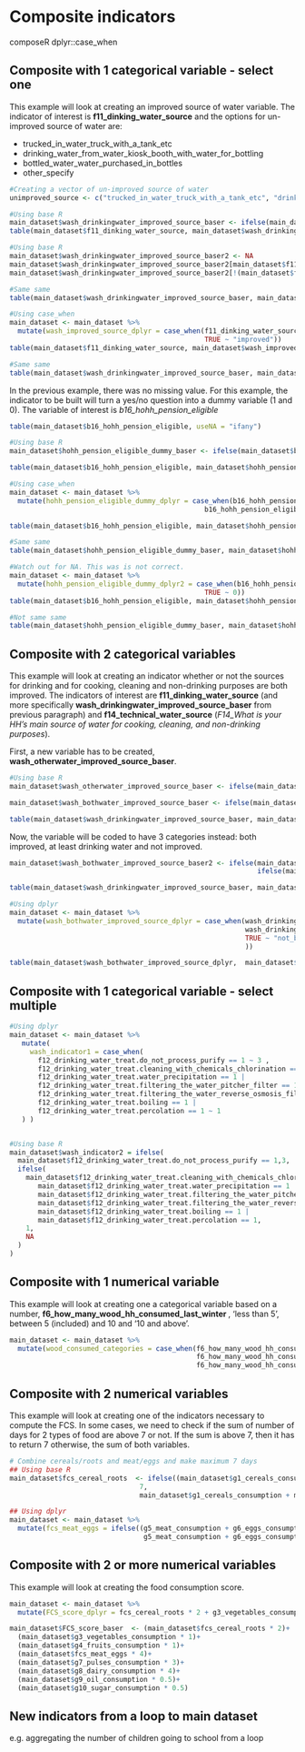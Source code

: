 # Composite indicators
composeR
dplyr::case_when

## Composite with 1 categorical variable - select one

This example will look at creating an improved source of water variable. The indicator of interest is **f11_dinking_water_source** and the options for un-improved source of water are:

- trucked_in_water_truck_with_a_tank_etc
- drinking_water_from_water_kiosk_booth_with_water_for_bottling
- bottled_water_water_purchased_in_bottles
- other_specify

```r
#Creating a vector of un-improved source of water
unimproved_source <- c("trucked_in_water_truck_with_a_tank_etc", "drinking_water_from_water_kiosk_booth_with_water_for_bottling", "bottled_water_water_purchased_in_bottles", "other_specify")

#Using base R
main_dataset$wash_drinkingwater_improved_source_baser <- ifelse(main_dataset$f11_dinking_water_source %in% unimproved_source, "not_improved", "improved")
table(main_dataset$f11_dinking_water_source, main_dataset$wash_drinkingwater_improved_source_baser, useNA = "ifany")

#Using base R 
main_dataset$wash_drinkingwater_improved_source_baser2 <- NA
main_dataset$wash_drinkingwater_improved_source_baser2[main_dataset$f11_dinking_water_source %in% unimproved_source] <- "not_improved"
main_dataset$wash_drinkingwater_improved_source_baser2[!(main_dataset$f11_dinking_water_source %in% unimproved_source)] <- "improved"

#Same same
table(main_dataset$wash_drinkingwater_improved_source_baser, main_dataset$wash_drinkingwater_improved_source_baser2, useNA = "ifany")

#Using case_when
main_dataset <- main_dataset %>%
  mutate(wash_improved_source_dplyr = case_when(f11_dinking_water_source %in% unimproved_source ~ "not_improved",
                                                TRUE ~ "improved"))
table(main_dataset$f11_dinking_water_source, main_dataset$wash_improved_source_dplyr, useNA = "ifany")

#Same same
table(main_dataset$wash_drinkingwater_improved_source_baser, main_dataset$wash_improved_source_dplyr)
```

In the previous example, there was no missing value. For this example, the indicator to be built will turn a yes/no question into a dummy variable (1 and 0). The variable of interest is  *b16_hohh_pension_eligible* 

```r
table(main_dataset$b16_hohh_pension_eligible, useNA = "ifany")

#Using base R
main_dataset$hohh_pension_eligible_dummy_baser <- ifelse(main_dataset$b16_hohh_pension_eligible == "yes", 1, 0)

table(main_dataset$b16_hohh_pension_eligible, main_dataset$hohh_pension_eligible_dummy_baser, useNA = "ifany")

#Using case_when
main_dataset <- main_dataset %>%
  mutate(hohh_pension_eligible_dummy_dplyr = case_when(b16_hohh_pension_eligible == "yes" ~ 1,
                                                b16_hohh_pension_eligible == "no" ~ 0))

table(main_dataset$b16_hohh_pension_eligible, main_dataset$hohh_pension_eligible_dummy_dplyr, useNA = "ifany")

#Same same
table(main_dataset$hohh_pension_eligible_dummy_baser, main_dataset$hohh_pension_eligible_dummy_dplyr, useNA = "ifany")
```

```r
#Watch out for NA. This was is not correct. 
main_dataset <- main_dataset %>%
  mutate(hohh_pension_eligible_dummy_dplyr2 = case_when(b16_hohh_pension_eligible == "yes" ~ 1,
                                                TRUE ~ 0))
table(main_dataset$b16_hohh_pension_eligible, main_dataset$hohh_pension_eligible_dummy_dplyr2, useNA = "ifany")

#Not same same
table(main_dataset$hohh_pension_eligible_dummy_baser, main_dataset$hohh_pension_eligible_dummy_dplyr2, useNA = "ifany")
```


## Composite with 2 categorical variables 
This example will look at creating an indicator whether or not the sources for drinking and for cooking, cleaning and non-drinking purposes are both improved. The indicators of interest are **f11_dinking_water_source** (and more specifically **wash_drinkingwater_improved_source_baser** from previous paragraph) and **f14_technical_water_source** (*F14_What is your HH's main source of water for cooking, cleaning, and non-drinking purposes*). 

First, a new variable has to be created, **wash_otherwater_improved_source_baser**.

```r
#Using base R
main_dataset$wash_otherwater_improved_source_baser <- ifelse(main_dataset$f14_technical_water_source %in% unimproved_source, "not_improved", "improved")

main_dataset$wash_bothwater_improved_source_baser <- ifelse(main_dataset$wash_drinkingwater_improved_source_baser == "improved" & main_dataset$wash_otherwater_improved_source_baser == "improved", "both_improved", "not_both_improved")

table(main_dataset$wash_drinkingwater_improved_source_baser, main_dataset$wash_otherwater_improved_source_baser, main_dataset$wash_bothwater_improved_source_baser, useNA = "ifany")
```

Now, the variable will be coded to have 3 categories instead: both improved, at least drinking water and not improved.

```r
main_dataset$wash_bothwater_improved_source_baser2 <- ifelse(main_dataset$wash_drinkingwater_improved_source_baser == "improved" & main_dataset$wash_otherwater_improved_source_baser == "improved", "both_improved", 
                                                             ifelse(main_dataset$wash_drinkingwater_improved_source_baser == "improved", "at_least_drinking", "not_both_improved"))

table(main_dataset$wash_drinkingwater_improved_source_baser, main_dataset$wash_otherwater_improved_source_baser, main_dataset$wash_bothwater_improved_source_baser2, useNA = "ifany")
```

```r
#Using dplyr
main_dataset <- main_dataset %>%
  mutate(wash_bothwater_improved_source_dplyr = case_when(wash_drinkingwater_improved_source_baser == "improved" & wash_otherwater_improved_source_baser == "improved" ~ "both_improved",
                                                          wash_drinkingwater_improved_source_baser == "improved" ~ "at_least_drinking", 
                                                          TRUE ~ "not_both_improved"
                                                          ))

table(main_dataset$wash_bothwater_improved_source_dplyr,  main_dataset$wash_bothwater_improved_source_baser2, useNA = "ifany")
```
## Composite with 1 categorical variable - select multiple

```r
#Using dplyr
main_dataset <- main_dataset %>%
   mutate(
     wash_indicator1 = case_when(
       f12_drinking_water_treat.do_not_process_purify == 1 ~ 3 ,
       f12_drinking_water_treat.cleaning_with_chemicals_chlorination == 1 |
       f12_drinking_water_treat.water_precipitation == 1 |
       f12_drinking_water_treat.filtering_the_water_pitcher_filter == 1 |
       f12_drinking_water_treat.filtering_the_water_reverse_osmosis_filter == 1 |
       f12_drinking_water_treat.boiling == 1 |
       f12_drinking_water_treat.percolation == 1 ~ 1
   ) )


#Using base R
main_dataset$wash_indicator2 = ifelse(
  main_dataset$f12_drinking_water_treat.do_not_process_purify == 1,3,
  ifelse(
    main_dataset$f12_drinking_water_treat.cleaning_with_chemicals_chlorination == 1 |
       main_dataset$f12_drinking_water_treat.water_precipitation == 1 |
       main_dataset$f12_drinking_water_treat.filtering_the_water_pitcher_filter == 1 |
       main_dataset$f12_drinking_water_treat.filtering_the_water_reverse_osmosis_filter == 1 |
       main_dataset$f12_drinking_water_treat.boiling == 1 |
       main_dataset$f12_drinking_water_treat.percolation == 1,
    1,
    NA
  )
)

```

## Composite with 1 numerical variable
This example will look at creating one a categorical variable based on a number, **f6_how_many_wood_hh_consumed_last_winter  **, 'less than 5', between 5 (included) and 10 and '10 and above'.

```r
main_dataset <- main_dataset %>%
  mutate(wood_consumed_categories = case_when(f6_how_many_wood_hh_consumed_last_winter < 5 ~ "less_than_5",
                                              f6_how_many_wood_hh_consumed_last_winter < 10 ~ "between5_and10",
                                              f6_how_many_wood_hh_consumed_last_winter >= 10 ~ "ten_above"))

```

## Composite with 2 numerical variables

This example will look at creating one of the indicators necessary to compute the FCS. In some cases, we need to check if the sum of number of days for 2 types of food are above 7 or not. If the sum is above 7, then it has to return 7 otherwise, the sum of both variables.

```r
# Combine cereals/roots and meat/eggs and make maximum 7 days
## Using base R
main_dataset$fcs_cereal_roots  <- ifelse((main_dataset$g1_cereals_consumption + main_dataset$g2_roots_consumption) > 7,
                                7,
                                main_dataset$g1_cereals_consumption + main_dataset$g2_roots_consumption)

## Using dplyr
main_dataset <- main_dataset %>%
  mutate(fcs_meat_eggs = ifelse((g5_meat_consumption + g6_eggs_consumption) > 7, 7,
                                 g5_meat_consumption + g6_eggs_consumption))


```

## Composite with 2 or more numerical variables

This example will look at creating the food consumption score. 
```r
main_dataset <- main_dataset %>%
  mutate(FCS_score_dplyr = fcs_cereal_roots * 2 + g3_vegetables_consumption * 1 + g4_fruits_consumption * 1 + fcs_meat_eggs * 4 + g7_pulses_consumption * 3 + g8_dairy_consumption * 4 + g9_oil_consumption * 0.5 + g10_sugar_consumption * 0.5)

main_dataset$FCS_score_baser  <- (main_dataset$fcs_cereal_roots * 2)+
  (main_dataset$g3_vegetables_consumption * 1)+
  (main_dataset$g4_fruits_consumption * 1)+
  (main_dataset$fcs_meat_eggs * 4)+
  (main_dataset$g7_pulses_consumption * 3)+
  (main_dataset$g8_dairy_consumption * 4)+
  (main_dataset$g9_oil_consumption * 0.5)+
  (main_dataset$g10_sugar_consumption * 0.5)

```



## New indicators from a loop to main dataset
e.g. aggregating the number of children going to school from a loop

